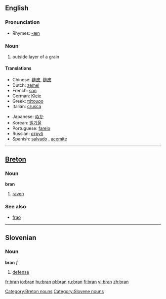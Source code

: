 {{see|brân}}
==English==

===Pronunciation===
*Rhymes: [[Rhymes:English:-æn|-æn]]

===Noun===
{{en-noun|-}}

# outside layer of a grain

====Translations====
{{top}}
*Chinese: [[麩皮]], [[麸皮]]
*Dutch: [[zemel]] {{m}}
*French: [[son#French|son]] {{m}}
*German: [[Kleie]] {{f}}
*Greek: [[πίτουρο]] {{n}}
*Italian: [[crusca]] {{f}}
{{mid}}
*Japanese: [[ぬか]]
*Korean: [[밀기울]]
*Portuguese: [[farelo]] {{m}}
*Russian: [[отруб]] {{f}}
*Spanish: [[salvado]] {{m}}, [[acemite]] {{italbrac|archaic}}
{{bottom}}

----

==[[Breton]]==

===Noun===
'''bran''' {{m}}

# [[raven]]

===See also===
*[[frao]] {{f}}

[[Category:Breton nouns]]

----

==Slovenian==
===Noun===
'''bran''' ''f''

# [[defense]]

[[Category:Slovene nouns]]

[[fr:bran]]
[[io:bran]]
[[hu:bran]]
[[pl:bran]]
[[ru:bran]]
[[fi:bran]]
[[vi:bran]]
[[zh:bran]]